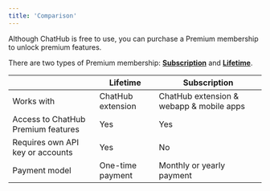 ```yaml
---
title: 'Comparison'
---
```


Although ChatHub is free to use, you can purchase a Premium membership to unlock premium features.

There are two types of Premium membership: [**Subscription**](./subscription) and [**Lifetime**](./lifetime).

|  | Lifetime | Subscription |
|---------|----------|--------------|
| Works with | ChatHub extension | ChatHub extension & webapp & mobile apps |
| Access to ChatHub Premium features | Yes | Yes |
| Requires own API key or accounts | Yes | No |
| Payment model | One-time payment | Monthly or yearly payment |
